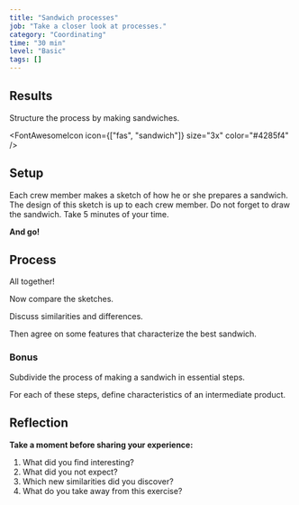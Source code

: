 ```yaml
---
title: "Sandwich processes"
job: "Take a closer look at processes."
category: "Coordinating"
time: "30 min"
level: "Basic"
tags: []
---
```


## Results

Structure the process by making sandwiches.

<FontAwesomeIcon icon={["fas", "sandwich"]} size="3x" color="#4285f4" />

## Setup

Each crew member makes a sketch of how he or she prepares a sandwich.
The design of this sketch is up to each crew member.
Do not forget to draw the sandwich.
Take 5 minutes of your time.

**And go!**

## Process

All together!

Now compare the sketches.

Discuss similarities and differences.

Then agree on some features that characterize the best sandwich.

### Bonus

Subdivide the process of making a sandwich in essential steps.

For each of these steps, define characteristics of an intermediate product.

## Reflection

**Take a moment before sharing your experience:**

1. What did you find interesting?
2. What did you not expect?
3. Which new similarities did you discover?
4. What do you take away from this exercise?
